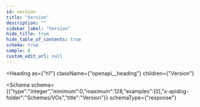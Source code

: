 ```yaml
---
id: version
title: "Version"
description: ""
sidebar_label: "Version"
hide_title: true
hide_table_of_contents: true
schema: true
sample: 0
custom_edit_url: null
---
```



<Heading
  as={"h1"}
  className={"openapi__heading"}
  children={"Version"}
>
</Heading>





<Schema
  schema={{"type":"integer","minimum":0,"maximum":128,"examples":[0],"x-apidog-folder":"Schemas/VOs","title":"Version"}}
  schemaType={"response"}
>
  
</Schema>

